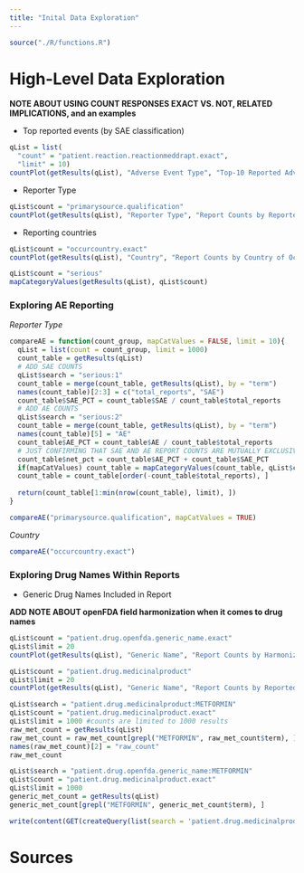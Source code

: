 ```yaml
---
title: "Inital Data Exploration"
---
```


```r
source("./R/functions.R")
```


# High-Level Data Exploration

**NOTE ABOUT USING COUNT RESPONSES EXACT VS. NOT, RELATED IMPLICATIONS, and an examples**

* Top reported events (by SAE classification)

```r
qList = list(
  "count" = "patient.reaction.reactionmeddrapt.exact", 
  "limit" = 10)
countPlot(getResults(qList), "Adverse Event Type", "Top-10 Reported Adverse Events FAERS")
```

* Reporter Type
```r
qList$count = "primarysource.qualification"
countPlot(getResults(qList), "Reporter Type", "Report Counts by Reporter Type", mapCategories = "primarysource.qualification")
```

* Reporting countries
```r
qList$count = "occurcountry.exact"
countPlot(getResults(qList), "Country", "Report Counts by Country of Occurance")
```

```r
qList$count = "serious"
mapCategoryValues(getResults(qList), qList$count)
```

### Exploring AE Reporting

*Reporter Type*
```r
compareAE = function(count_group, mapCatValues = FALSE, limit = 10){
  qList = list(count = count_group, limit = 1000)
  count_table = getResults(qList)
  # ADD SAE COUNTS
  qList$search = "serious:1"
  count_table = merge(count_table, getResults(qList), by = "term")
  names(count_table)[2:3] = c("total_reports", "SAE")
  count_table$SAE_PCT = count_table$SAE / count_table$total_reports
  # ADD AE COUNTS
  qList$search = "serious:2"
  count_table = merge(count_table, getResults(qList), by = "term")
  names(count_table)[5] = "AE"
  count_table$AE_PCT = count_table$AE / count_table$total_reports
  # JUST CONFIRMING THAT SAE AND AE REPORT COUNTS ARE MUTUALLY EXCLUSIVE
  count_table$net_pct = count_table$AE_PCT + count_table$SAE_PCT
  if(mapCatValues) count_table = mapCategoryValues(count_table, qList$count)
  count_table = count_table[order(-count_table$total_reports), ]
  
  return(count_table[1:min(nrow(count_table), limit), ])
}

compareAE("primarysource.qualification", mapCatValues = TRUE)
```

*Country*
```r
compareAE("occurcountry.exact")
```

### Exploring Drug Names Within Reports

* Generic Drug Names Included in Report

**ADD NOTE ABOUT openFDA field harmonization when it comes to drug names**

```r
qList$count = "patient.drug.openfda.generic_name.exact"
qList$limit = 20
countPlot(getResults(qList), "Generic Name", "Report Counts by Harmonized Generic Name")
```


```r
qList$count = "patient.drug.medicinalproduct"
qList$limit = 20
countPlot(getResults(qList), "Generic Name", "Report Counts by Reported Name")
```


```r
qList$search = "patient.drug.medicinalproduct:METFORMIN"
qList$count = "patient.drug.medicinalproduct.exact"
qList$limit = 1000 #counts are limited to 1000 results
raw_met_count = getResults(qList)
raw_met_count = raw_met_count[grepl("METFORMIN", raw_met_count$term), ]
names(raw_met_count)[2] = "raw_count"
raw_met_count
```

```r
qList$search = "patient.drug.openfda.generic_name:METFORMIN"
qList$count = "patient.drug.medicinalproduct.exact"
qList$limit = 1000
generic_met_count = getResults(qList)
generic_met_count[grepl("METFORMIN", generic_met_count$term), ]
```


```r
write(content(GET(createQuery(list(search = 'patient.drug.medicinalproduct:"METFORMIN+(UNKNOWN)"'))), as = "text"), file = "./data/json_extracts/METFORMIN_UNKNOWN_example.json")

```


# Sources

















